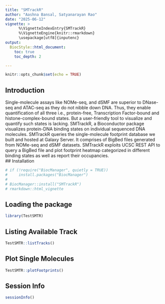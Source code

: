 ```yaml
---
title: "SMTrackR"
author: "Aashna Bansal, Satyanarayan Rao"
date: "2025-06-12"
vignette: >
      %\VignetteIndexEntry{SMTrackR}
      %\VignetteEngine{knitr::rmarkdown}
      \usepackage[utf8]{inputenc}
output: 
  BiocStyle::html_document:
    toc: true
    toc_depth: 2

---
```


```r
knitr::opts_chunk$set(echo = TRUE)
```

## Introduction
Single-molecule assays like NOMe-seq, and dSMF are superior to DNase-seq and ATAC-seq as they do not nibble down DNA. Thus, they enable quantification of all three i.e., protein-free, Transcription Factor-bound and histone-complex-bound states. But a user-friendly tool to visualize and quantify such states is lacking. SMTrackR, a Bioconductor package visualizes protein-DNA binding states on individual sequenced DNA molecules. SMTrackR queries the single-molecule footprint database we built and hosted at Galaxy Server. It comprises of BigBed files generated from NOMe-seq and dSMF datasets. SMTrackR exploits UCSC REST API to query a BigBed file and plot footprint heatmap categorized in different binding states as well as report their occupancies.  
## Installation
```r
# if (!require("BiocManager", quietly = TRUE))
#     install.packages("BiocManager")
# 
# BiocManager::install("SMTrackR")
# rmarkdown::html_vignette
```
## Loading the package
```r
library(TestSMTR)
```
## Listing Available Track
```r

TestSMTR::listTracks()
```

## Plot Single Molecules
```r
TestSMTR::plotFootprints()
```
## Session Info
```r
sessionInfo()
```
